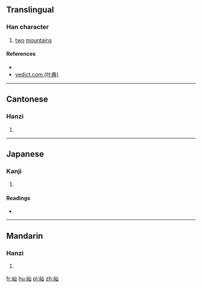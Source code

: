 ==Translingual==

===Han character===
{{Han char|rn=46|rad=山|as=03|sn=6|four=2277<sub>0</sub>|canj=山山 (UU), XX山山 (XXUU)|ids=⿰[[山]]山}}

# [[two]] [[mountain]]s

====References====
* {{Han ref|kx=0307.240|dkj=07899|dj=0607.200|hdz=10761.090|uh=5C7E|ud=23678|bh=C9D9|bd=51673}}
*[http://yedict.com/htm/5C/5C7E.htm yedict.com (叶典)]

----

==Cantonese==

===Hanzi===
{{yue-hanzi|jyut=[[san1]]|y=san1}}

# {{defn|lang=yue|sort=山03}}

----

==Japanese==

===Kanji===
{{ja-kanji|grade=|rs=山03}}

# {{defn|lang=ja|sort=山03}}

====Readings====
* {{ja-readings|on=[[しん]] (shin), [[さん]] (san)|kun=}}

----

==Mandarin==

===Hanzi===
{{cmn-hanzi|pin=[[shēn]] ([[shen1]])|wg=shen<sup>1</sup>}}

# {{defn|lang=cmn|sort=山03}}

[[fr:屾]]
[[hu:屾]]
[[pl:屾]]
[[zh:屾]]